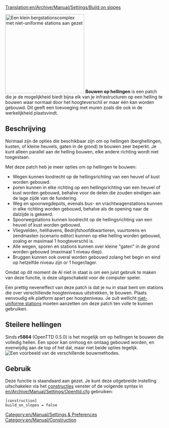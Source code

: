 [[Translation:en/Archive/Manual/Settings/Build on slopes]]

[[File:en/Archive/Manual/Settings/Build-on-slopes.png|center|frame|250px|Een klein bergstationscomplex met [[en/Archive/Manual/Settings/Nonuniform stations|niet-uniforme stations]] aan gezet]]
'''Bouwen op hellingen''' is een patch die je de mogelijkheid biedt bijna elk van je infrastructuren op een helling te bouwen waar normaal door het hoogteverschil er maar één kan worden gebouwd. Dit geeft een toevoeging met muren zoals die ook in de werkelijkheid plaatsvindt.

== Beschrijving ==
Normaal zijn de opties die beschikbaar zijn om op hellingen (berghellingen, kusten, of kleine heuvels, gaten in de grond) te bouwen zeer beperkt. Je kunt alleen parallel aan de helling bouwen, elke andere richting wordt niet toegestaan.

Met deze patch heb je meer opties om op hellingen te bouwen:
*Wegen kunnen loodrecht op de hellingsrichting van een heuvel of kust worden gebouwd.
*poren kunnen in elke richting op een hellingsrichting van een heuvel of kust worden gebouwd, behalve voor de delen die zouden eindigen aan de lage zijde van de fundering.
*Weg en spoorwegdepots, evenals bus- en vrachtwagenstations kunnen in elke richting worden gebouwd, behalve als de opening naar de dalzijde is gekeerd.
*Spoorwegstations kunnen loodrecht op de hellingsrichting van een heuvel of kust worden gebouwd.
*Vliegvelden, helihavens, Bedrijfshoofdkwartieren, vuurtorens en zendmasten (scenario editor) kunnen op elke helling worden gebouwd, zoalng er maximaal 1 hoogteverschil is.
*Alle wegen, sporen en stations kunnen over kleine "gaten" in de grond worden gebouwd (maximaal 1 niveau diep).
*Bruggen kunnen ook overal worden gebouwd zolang het begin en eind op hetzelfde niveau zijn or 1 hoger/lager.

Omdat op dit moment de AI niet in staat is om een juist gebruik te maken van deze functie, is deze uitgeschakeld voor de computer speler.

Een prettig neveneffect van deze patch is dat je nu in staat bent om stations die over verschillende hoogteniveaus uitstrekken, te bouwen. Plaats eenvoudig elk platform apart per hoogteniveau. Je zult wellicht [[en/Archive/Manual/Settings/Nonuniform stations|niet-uniforme stations]] moeten aanzetten om deze patch ten volle te kunnen gebruiken.

==Steilere hellingen==
Sinds '''r5864''' (OpenTTD 0.5.0) is het mogelijk om op hellingen te bouwen die volledig hellen. Een spoor kan omhoog en omlaag gebouwd worden, en evenwijdig aan de top of het dal, maar niet beide opties tegelijk.
[[File:en/Archive/Manual/Settings/Steeperslopesexample.png|center|frame|Een voorbeeld van de verschillende bouwmethodes.]]

== Gebruik ==
Deze functie is staandaard aan gezet. Je kunt deze uitgebreide instelling uitschakelen via het [[en/Archive/Manual/Settings/Advanced Settings/Construction#allow-building-on-slopes-and-coasts|constructies]] venster of de volgende syntax in [[en/Archive/Manual/Settings/Openttd.cfg]] gebruiken:

<pre>
[construction]
build_on_slopes = false
</pre>

[[Category:en/Manual/Settings & Preferences]]
[[Category:en/Manual/Construction]]